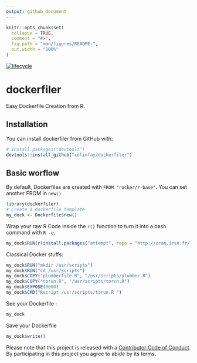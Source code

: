 ```yaml
---
output: github_document
---
```


<!-- README.md is generated from README.Rmd. Please edit that file -->

```r
knitr::opts_chunk$set(
  collapse = TRUE,
  comment = "#>",
  fig.path = "man/figures/README-",
  out.width = "100%"
)
```

  [![lifecycle](https://img.shields.io/badge/lifecycle-experimental-orange.svg)](https://www.tidyverse.org/lifecycle/#experimental) 
  
# dockerfiler

Easy Dockerfile Creation from R.

## Installation

You can install dockerfiler from GitHub with:

```r
# install.packages("devtools")
devtools::install_github("colinfay/dockerfiler")
```

## Basic worflow 

By default, Dockerfiles are created with `FROM "rocker/r-base"`.
You can set another FROM in `new()`

```r
library(dockerfiler)
# Create a dockerfile template
my_dock <- Dockerfile$new()
```

Wrap your raw R Code inside the `r()` function to turn it into a bash command with `R -e`.

```r
my_dock$RUN(r(install.packages("attempt", repo = "http://cran.irsn.fr/")))
```

Classical Docker stuffs:

```r
my_dock$RUN("mkdir /usr/scripts")
my_dock$RUN("cd /usr/scripts")
my_dock$COPY("plumberfile.R", "/usr/scripts/plumber.R")
my_dock$COPY("torun.R", "/usr/scripts/torun.R")
my_dock$EXPOSE(8000)
my_dock$CMD("Rscript /usr/scripts/torun.R ")
```

See your Dockerfile : 

```r
my_dock
```

Save your Dockerfile 

```r
my_dock$write()
```

Please note that this project is released with a [Contributor Code of Conduct](CODE_OF_CONDUCT.md).
By participating in this project you agree to abide by its terms.
